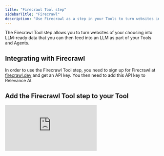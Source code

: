 ```yaml
---
title: "Firecrawl Tool step"
sidebarTitle: "Firecrawl"
description: "Use Firecrawl as a step in your Tools to turn websites into LLM-ready data"
---
```


The Firecrawl Tool step allows you to turn websites of your choosing into LLM-ready data that you can then feed into an LLM as part of your Tools and Agents.

## Integrating with Firecrawl

In order to use the Firecrawl Tool step, you need to sign up for Firecrawl at [firecrawl.dev](https://www.firecrawl.dev/) and get an API key. You then need to add this API key to Relevance AI.

## Add the Firecrawl Tool step to your Tool

<div style={{ width:"100%",position:"relative" }}>
<iframe src="https://app.supademo.com/embed/cmbq23afyb6gtsn1rjlutkcvp" frameBorder="0" title="Add the Firecrawl Tool step to your Tool" allow="clipboard-write" webkitallowfullscreen="true" mozallowfullscreen="true" allowfullscreen style={{ position:"absolute",top:0,left:0,width:"100%",height:"100%",border:"3px solid #5E43CE",borderRadius:"10px" }} />

</div>

You can add the Firecrawl Tool step to your Tool by:

1. Creating a new Tool, then searching for the 'Firecrawl Web Scraper' Tool step
2. Click 'Expand' to see the full Tool step
3. Add the URL you want to scrape in 'URL'
4. Check or uncheck 'Scrape Only' based on whether or not you want to scrape the URL you've added only
5. Check or uncheck 'Extract Main Content Only' based on whether or not you want to include nav, header, footers, etc.
6. Add paths you want to include here under 'Include Paths'
7. If 'Scrape Only' is unchecked, you can specify how many pages you want to crawl under 'Number of Pages'
8. Run the Tool step to see if works with your configuration\!

## Advanced Settings

### Output Formats

You can select from the following Output Formats for your scrapes:

- Markdown (default)
- HTML
- Raw HTML
- Links
- Screenshot
- Screenshot of the full page
- JSON
- Change Tracking

## Common errors

<AccordionGroup>
  <Accordion title="Insufficient credits">
    The error message below indicates that you have run out of credits, or do not have enough credits, in your Firecrawl account to perform the Tool step you're running. You will need to upgrade your plan at Firecrawl to get more credits.

    ```
    {"success":false,"error":"Insufficient credits to perform this request. For more credits, you can upgrade your plan at https://firecrawl.dev/pricing or try changing the request limit to a lower value."}
    ```
  </Accordion>
  <Accordion title="Invalid token">
    The error message below indicates that your Firecrawl API Key is either incorrect or missing. You will need to add / replace this API Key in 'Integrations & App Keys'.

    ```
    {"error":"Unauthorized: Invalid token"}
    ```
  </Accordion>
</AccordionGroup>